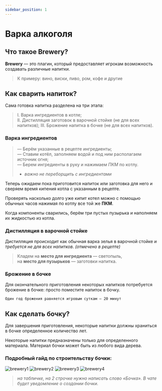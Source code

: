 ```yaml
---
sidebar_position: 1
---
```


# Варка алкоголя

## **Что такое Brewery?**

**Brewery** — это плагин, который предоставляет игрокам возможность создавать различные напитки.
>К примеру: вино, виски, пиво, ром, кофе и другие

## **Как сварить напиток?**

Сама готовка напитка разделена на три этапа:

> I. Варка ингредиентов в котле;  
II. Дистилляция заготовок в варочной стойке (не для всех напитков);
III. Брожение напитка в бочке (не для всех напитков).

### **Варка ингредиентов**

> — Берём указанные в рецепте ингредиенты;    
— Ставим котёл, заполняем водой и под ним располагаем источник огня;   
— Берем ингредиенты в руку и нажимаем *ПКМ* по котлу.   
> - *важно не переборщить с ингредиентами*

Теперь ожидаем пока приготовится напиток или заготовка для него и сверяем время кипения котла с указанным в рецепте.

Проверять насколько долго уже кипит котел можно с помощью обычных часов нажимая по котлу все той же **ПКМ**.

Когда компоненты сварились, берём три пустых пузырька
и наполняем их жидкостью из котла.

### **Дистилляция в варочной стойке**

Дистилляция происходит как обычная варка зелья в варочной стойке и *требуется не для всех напитков*. *(отмечено в рецепте)*

> Кладем на **место для ингредиента** — светопыль,   
на **место для пузырьков** — заготовки напитка.

### **Брожение в бочке**

Для окончательного приготовления некоторых напитков потребуется брожение в бочке: просто поместите напиток в бочку.

    Один год брожения равняется игровым суткам — 20 минут

## **Как сделать бочку?**

Для завершения приготовления, некоторые напитки должны храниться в бочке определенное количество лет.

Некоторые напитки предназначены только для определенного материала. Материал бочки может быть из любого вида дерева.

### **Подробный гайд по строительству бочки:**


![brewery1](/features/brewery1.jpg)
![brewery2](/features/brewery2.jpg)
![brewery3](/features/brewery3.jpg)
![brewery4](/features/brewery4.jpg)


> *на табличке, на 2 строчке нужно написать слово «Бочка». В чате будет уведомление о создании бочки.*